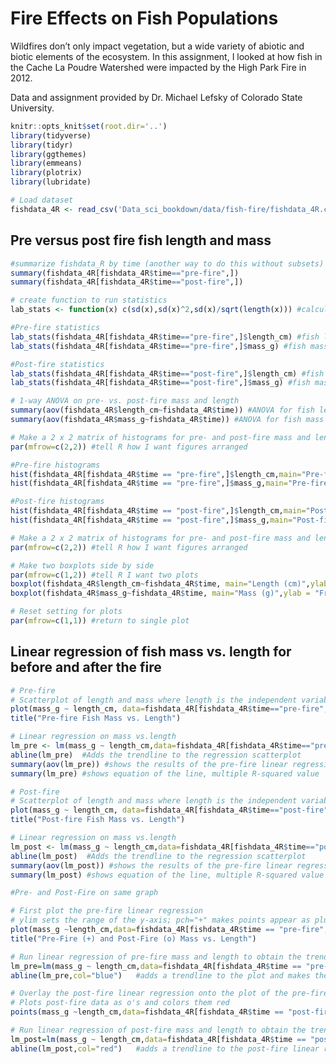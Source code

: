 # Fire Effects on Fish Populations

Wildfires don't only impact vegetation, but a wide variety of abiotic and biotic elements of the ecosystem. In this assignment, I looked at how fish in the Cache La Poudre Watershed were impacted by the High Park Fire in 2012.

Data and assignment provided by Dr. Michael Lefsky of Colorado State University.

```r
knitr::opts_knit$set(root.dir='..')
library(tidyverse)
library(tidyr)
library(ggthemes)
library(emmeans)
library(plotrix)
library(lubridate)

```


```r
# Load dataset
fishdata_4R <- read_csv('Data_sci_bookdown/data/fish-fire/fishdata_4R.csv')

```

## Pre versus post fire fish length and mass
```r

#summarize fishdata_R by time (another way to do this without subsets)
summary(fishdata_4R[fishdata_4R$time=="pre-fire",])
summary(fishdata_4R[fishdata_4R$time=="post-fire",])

# create function to run statistics
lab_stats <- function(x) c(sd(x),sd(x)^2,sd(x)/sqrt(length(x))) #calculate standard deviation, variance, standard error. Return as vector

#Pre-fire statistics
lab_stats(fishdata_4R[fishdata_4R$time=="pre-fire",]$length_cm) #fish length
lab_stats(fishdata_4R[fishdata_4R$time=="pre-fire",]$mass_g) #fish mass

#Post-fire statistics
lab_stats(fishdata_4R[fishdata_4R$time=="post-fire",]$length_cm) #fish length
lab_stats(fishdata_4R[fishdata_4R$time=="post-fire",]$mass_g) #fish mass

# 1-way ANOVA on pre- vs. post-fire mass and length
summary(aov(fishdata_4R$length_cm~fishdata_4R$time)) #ANOVA for fish length pre vs. post fire
summary(aov(fishdata_4R$mass_g~fishdata_4R$time)) #ANOVA for fish mass pre vs. post fire

```

```r

# Make a 2 x 2 matrix of histograms for pre- and post-fire mass and length
par(mfrow=c(2,2)) #tell R how I want figures arranged

#Pre-fire histograms
hist(fishdata_4R[fishdata_4R$time == "pre-fire",]$length_cm,main="Pre-fire length (cm)",xlab="Length (cm)") #fish length
hist(fishdata_4R[fishdata_4R$time == "pre-fire",]$mass_g,main="Pre-fire mass (g)",xlab="Mass (g)") #fish mass

#Post-fire histograms
hist(fishdata_4R[fishdata_4R$time == "post-fire",]$length_cm,main="Post-fire length (cm)",xlab="Length (cm)") #fish length
hist(fishdata_4R[fishdata_4R$time == "post-fire",]$mass_g,main="Post-fire mass (g)",xlab="Mass (g)") #fish mass

```

```r

# Make a 2 x 2 matrix of histograms for pre- and post-fire mass and length
par(mfrow=c(2,2)) #tell R how I want figures arranged

# Make two boxplots side by side
par(mfrow=c(1,2)) #tell R I want two plots
boxplot(fishdata_4R$length_cm~fishdata_4R$time, main="Length (cm)",ylab = "Frequency",xlab="Time") #length fre and post fire
boxplot(fishdata_4R$mass_g~fishdata_4R$time, main="Mass (g)",ylab = "Frequency",xlab="Time") #length fre and post fire

# Reset setting for plots
par(mfrow=c(1,1)) #return to single plot

```

## Linear regression of fish mass vs. length for before and after the fire

```r

# Pre-fire
# Scatterplot of length and mass where length is the independent variable and mass is the response variable
plot(mass_g ~ length_cm, data=fishdata_4R[fishdata_4R$time=="pre-fire",], xlab="Length (cm)", ylab="Mass (g)")
title("Pre-fire Fish Mass vs. Length")

# Linear regression on mass vs.length
lm_pre <- lm(mass_g ~ length_cm,data=fishdata_4R[fishdata_4R$time=="pre-fire",])
abline(lm_pre)  #Adds the trendline to the regression scatterplot
summary(aov(lm_pre)) #shows the results of the pre-fire linear regression ANOVA
summary(lm_pre) #shows equation of the line, multiple R-squared value

```

```r

# Post-fire
# Scatterplot of length and mass where length is the independent variable and mass is the response variable
plot(mass_g ~ length_cm, data=fishdata_4R[fishdata_4R$time=="post-fire",], xlab="Length (cm)", ylab="Mass (g)")
title("Post-fire Fish Mass vs. Length")

# Linear regression on mass vs.length
lm_post <- lm(mass_g ~ length_cm,data=fishdata_4R[fishdata_4R$time=="post-fire",])
abline(lm_post)  #Adds the trendline to the regression scatterplot
summary(aov(lm_post)) #shows the results of the pre-fire linear regression ANOVA
summary(lm_post) #shows equation of the line, multiple R-squared value

```

```r

#Pre- and Post-Fire on same graph

# First plot the pre-fire linear regression
# ylim sets the range of the y-axis; pch="+" makes points appear as plus signs; col="blue" makes plus signs blue
plot(mass_g ~length_cm,data=fishdata_4R[fishdata_4R$time == "pre-fire",],xlab="Length (cm)",ylab="Mass (g)",ylim=c(0,260), pch="+", col="blue")    
title("Pre-Fire (+) and Post-Fire (o) Mass vs. Length")

# Run linear regression of pre-fire mass and length to obtain the trend line.
lm_pre=lm(mass_g ~ length_cm,data=fishdata_4R[fishdata_4R$time == "pre-fire",])
abline(lm_pre,col="blue")   #adds a trendline to the plot and makes the line blue

# Overlay the post-fire linear regression onto the plot of the pre-fire linear regression
# Plots post-fire data as o's and colors them red
points(mass_g ~length_cm,data=fishdata_4R[fishdata_4R$time == "post-fire",],xlab="Length (cm)",ylab="Mass (g)",ylim=c(0,260),col="red")   

# Run linear regression of post-fire mass and length to obtain the trend line.
lm_post=lm(mass_g ~ length_cm,data=fishdata_4R[fishdata_4R$time == "post-fire",])
abline(lm_post,col="red")   #adds a trendline to the post-fire linear regression and makes the line red

```


